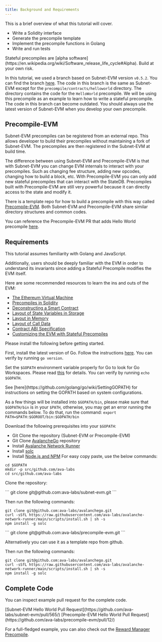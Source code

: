 ```yaml
---
title: Background and Requirements
---
```


This is a brief overview of what this tutorial will cover.

- Write a Solidity interface
- Generate the precompile template
- Implement the precompile functions in Golang
- Write and run tests

<Callout type="warning">
Stateful precompiles are [alpha software](https://en.wikipedia.org/wiki/Software_release_life_cycle#Alpha). Build at your own risk.
</Callout>

In this tutorial, we used a branch based on Subnet-EVM version `v0.5.2`. You can find the branch [here](https://github.com/ava-labs/subnet-evm/tree/helloworld-official-tutorial-v2). The code in this branch is the same as Subnet-EVM except for the `precompile/contracts/helloworld` directory. The directory contains the code for the `HelloWorld` precompile. We will be using this precompile as an example to learn how to write a stateful precompile. The code in this branch can become outdated. You should always use the latest version of Subnet-EVM when you develop your own precompile.

## Precompile-EVM

Subnet-EVM precompiles can be registered from an external repo. This allows developer to build their precompiles without maintaining a fork of Subnet-EVM. The precompiles are then registered in the Subnet-EVM at build time.

The difference between using Subnet-EVM and Precompile-EVM is that with Subnet-EVM you can change EVM internals to interact with your precompiles. Such as changing fee structure, adding new opcodes, changing how to build a block, etc. With Precompile-EVM you can only add new stateful precompiles that can interact with the StateDB. Precompiles built with Precompile-EVM are still very powerful because it can directly access to the state and modify it.

There is a template repo for how to build a precompile with this way called [Precompile-EVM](https://github.com/ava-labs/precompile-evm). Both Subnet-EVM and Precompile-EVM share similar directory structures and common codes.

You can reference the Precompile-EVM PR that adds Hello World precompile [here](https://github.com/ava-labs/precompile-evm/pull/12).

## Requirements

This tutorial assumes familiarity with Golang and JavaScript.

Additionally, users should be deeply familiar with the EVM in order to understand its invariants since adding a Stateful Precompile modifies the EVM itself.

Here are some recommended resources to learn the ins and outs of the EVM:

- [The Ethereum Virtual Machine](https://github.com/ethereumbook/ethereumbook/blob/develop/13evm.asciidoc)
- [Precompiles in Solidity](https://medium.com/@rbkhmrcr/precompiles-solidity-e5d29bd428c4)
- [Deconstructing a Smart Contract](https://blog.openzeppelin.com/deconstructing-a-solidity-contract-part-i-introduction-832efd2d7737/)
- [Layout of State Variables in Storage](https://docs.soliditylang.org/en/v0.8.10/internals/layout_in_storage.html)
- [Layout in Memory](https://docs.soliditylang.org/en/v0.8.10/internals/layout_in_memory.html)
- [Layout of Call Data](https://docs.soliditylang.org/en/v0.8.10/internals/layout_in_calldata.html)
- [Contract ABI Specification](https://docs.soliditylang.org/en/v0.8.10/abi-spec.html)
- [Customizing the EVM with Stateful Precompiles](https://medium.com/avalancheavax/customizing-the-evm-with-stateful-precompiles-f44a34f39efd)

Please install the following before getting started.

First, install the latest version of Go. Follow the instructions [here](https://go.dev/doc/install). You can verify by running `go version`.

Set the `$GOPATH` environment variable properly for Go to look for Go Workspaces. Please read [this](https://go.dev/doc/gopath_code) for details. You can verify by running `echo $GOPATH`.

<Callout type="info">
See [here](https://github.com/golang/go/wiki/SettingGOPATH) for instructions on setting the GOPATH based on system configurations.
</Callout>


As a few things will be installed into `$GOPATH/bin`, please make sure that `$GOPATH/bin` is in your `$PATH`, otherwise, you may get an error running the commands below. To do that, run the command: `export PATH=$PATH:$GOROOT/bin:$GOPATH/bin`

Download the following prerequisites into your `$GOPATH`:

- Git Clone the repository (Subnet-EVM or Precompile-EVM)
- Git Clone [AvalancheGo](https://github.com/ava-labs/avalanchego) repository
- Install [Avalanche Network Runner](/tooling/avalanche-network-runner/introduction)
- Install [solc](https://github.com/ethereum/solc-js#usage-on-the-command-line)
- Install [Node.js and NPM](https://nodejs.org/en/download) For easy copy paste, use the below commands:

```
cd $GOPATH
mkdir -p src/github.com/ava-labs
cd src/github.com/ava-labs
```

Clone the repository:

<Tabs>
<Tab value="Subnet-EVM">
```
git clone git@github.com:ava-labs/subnet-evm.git
```

Then run the following commands:
```
git clone git@github.com:ava-labs/avalanchego.git
curl -sSfL https://raw.githubusercontent.com/ava-labs/avalanche-network-runner/main/scripts/install.sh | sh -s
npm install -g solc
```
</Tab>

<Tab value="Precompile-EVM">
```
git clone git@github.com:ava-labs/precompile-evm.git
```

Alternatively you can use it as a template repo from github.

Then run the following commands:

```
git clone git@github.com:ava-labs/avalanchego.git
curl -sSfL https://raw.githubusercontent.com/ava-labs/avalanche-network-runner/main/scripts/install.sh | sh -s
npm install -g solc
```
</Tab>
</Tabs>

## Complete Code

You can inspect example pull request for the complete code.

<Tabs>
  <Tab value="Subnet-EVM">
    [Subnet-EVM Hello World Pull Request](https://github.com/ava-labs/subnet-evm/pull/565/)
  </Tab>
  <Tab value="Precompile-EVM">
    [Precompile-EVM Hello World Pull Request](https://github.com/ava-labs/precompile-evm/pull/12/)
  </Tab>
</Tabs>

For a full-fledged example, you can also check out the [Reward Manager Precompile](https://github.com/ava-labs/subnet-evm/blob/helloworld-official-tutorial-v2/precompile/contracts/rewardmanager/).
